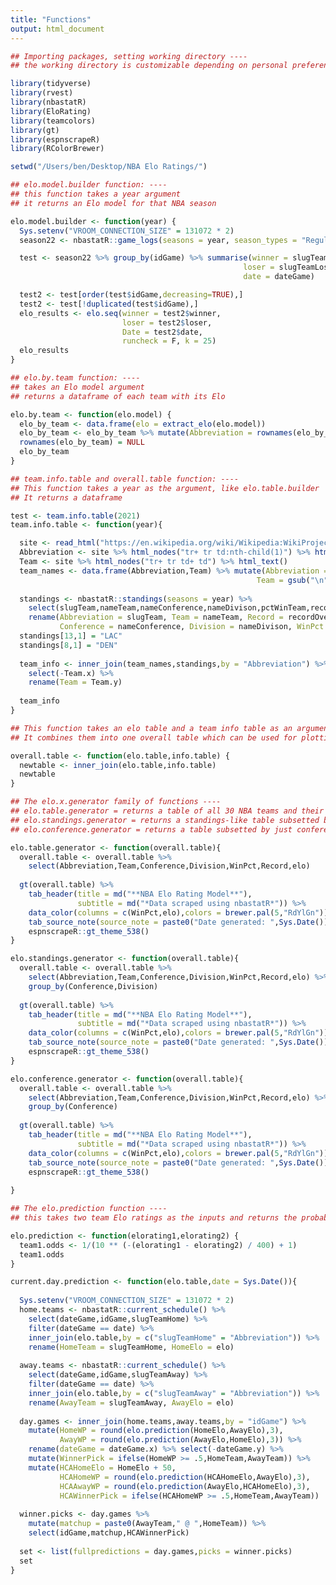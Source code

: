 ```yaml
---
title: "Functions"
output: html_document
---
```


```r
## Importing packages, setting working directory ----
## the working directory is customizable depending on personal preferences

library(tidyverse)
library(rvest)
library(nbastatR)
library(EloRating)
library(teamcolors)
library(gt)
library(espnscrapeR)
library(RColorBrewer)

setwd("/Users/ben/Desktop/NBA Elo Ratings/")

## elo.model.builder function: ----
## this function takes a year argument 
## it returns an Elo model for that NBA season

elo.model.builder <- function(year) {
  Sys.setenv("VROOM_CONNECTION_SIZE" = 131072 * 2)
  season22 <- nbastatR::game_logs(seasons = year, season_types = "Regular Season")

  test <- season22 %>% group_by(idGame) %>% summarise(winner = slugTeamWinner,
                                                    loser = slugTeamLoser,
                                                    date = dateGame)

  test2 <- test[order(test$idGame,decreasing=TRUE),]
  test2 <- test[!duplicated(test$idGame),]
  elo_results <- elo.seq(winner = test2$winner, 
                         loser = test2$loser, 
                         Date = test2$date,
                         runcheck = F, k = 25)
  elo_results
}

## elo.by.team function: ----
## takes an Elo model argument
## returns a dataframe of each team with its Elo

elo.by.team <- function(elo.model) {
  elo_by_team <- data.frame(elo = extract_elo(elo.model))
  elo_by_team <- elo_by_team %>% mutate(Abbreviation = rownames(elo_by_team))
  rownames(elo_by_team) = NULL
  elo_by_team
}

## team.info.table and overall.table function: ----
## This function takes a year as the argument, like elo.table.builder
## It returns a dataframe

test <- team.info.table(2021)
team.info.table <- function(year){

  site <- read_html("https://en.wikipedia.org/wiki/Wikipedia:WikiProject_National_Basketball_Association/National_Basketball_Association_team_abbreviations")
  Abbreviation <- site %>% html_nodes("tr+ tr td:nth-child(1)") %>% html_text()
  Team <- site %>% html_nodes("tr+ tr td+ td") %>% html_text()
  team_names <- data.frame(Abbreviation,Team) %>% mutate(Abbreviation = gsub("\n","",Abbreviation),
                                                       Team = gsub("\n","",Team))
  
  standings <- nbastatR::standings(seasons = year) %>% 
    select(slugTeam,nameTeam,nameConference,nameDivison,pctWinTeam,recordOverall) %>%
    rename(Abbreviation = slugTeam, Team = nameTeam, Record = recordOverall,
           Conference = nameConference, Division = nameDivison, WinPct = pctWinTeam)
  standings[13,1] = "LAC"
  standings[8,1] = "DEN"
  
  team_info <- inner_join(team_names,standings,by = "Abbreviation") %>%
    select(-Team.x) %>%
    rename(Team = Team.y)
  
  team_info
}

## This function takes an elo table and a team info table as an argument
## It combines them into one overall table which can be used for plotting/tables

overall.table <- function(elo.table,info.table) {
  newtable <- inner_join(elo.table,info.table)
  newtable
}

## The elo.x.generator family of functions ----
## elo.table.generator = returns a table of all 30 NBA teams and their Elo
## elo.standings.generator = returns a standings-like table subsetted by division and conference
## elo.conference.generator = returns a table subsetted by just conference

elo.table.generator <- function(overall.table){
  overall.table <- overall.table %>%
    select(Abbreviation,Team,Conference,Division,WinPct,Record,elo)
  
  gt(overall.table) %>% 
    tab_header(title = md("**NBA Elo Rating Model**"),
               subtitle = md("*Data scraped using nbastatR*")) %>%
    data_color(columns = c(WinPct,elo),colors = brewer.pal(5,"RdYlGn")) %>%
    tab_source_note(source_note = paste0("Date generated: ",Sys.Date())) %>%
    espnscrapeR::gt_theme_538()
}

elo.standings.generator <- function(overall.table){
  overall.table <- overall.table %>%
    select(Abbreviation,Team,Conference,Division,WinPct,Record,elo) %>%
    group_by(Conference,Division)
  
  gt(overall.table) %>% 
    tab_header(title = md("**NBA Elo Rating Model**"),
               subtitle = md("*Data scraped using nbastatR*")) %>%
    data_color(columns = c(WinPct,elo),colors = brewer.pal(5,"RdYlGn")) %>%
    tab_source_note(source_note = paste0("Date generated: ",Sys.Date())) %>%
    espnscrapeR::gt_theme_538()
}

elo.conference.generator <- function(overall.table){
  overall.table <- overall.table %>%
    select(Abbreviation,Team,Conference,Division,WinPct,Record,elo) %>%
    group_by(Conference)
  
  gt(overall.table) %>% 
    tab_header(title = md("**NBA Elo Rating Model**"),
               subtitle = md("*Data scraped using nbastatR*")) %>%
    data_color(columns = c(WinPct,elo),colors = brewer.pal(5,"RdYlGn")) %>%
    tab_source_note(source_note = paste0("Date generated: ",Sys.Date())) %>%
    espnscrapeR::gt_theme_538()
  
}

## The elo.prediction function ----
## this takes two team Elo ratings as the inputs and returns the probability of team 1 winning

elo.prediction <- function(elorating1,elorating2) {
  team1.odds <- 1/(10 ** (-(elorating1 - elorating2) / 400) + 1)
  team1.odds
}

current.day.prediction <- function(elo.table,date = Sys.Date()){
  
  Sys.setenv("VROOM_CONNECTION_SIZE" = 131072 * 2)
  home.teams <- nbastatR::current_schedule() %>%
    select(dateGame,idGame,slugTeamHome) %>%
    filter(dateGame == date) %>%
    inner_join(elo.table,by = c("slugTeamHome" = "Abbreviation")) %>%
    rename(HomeTeam = slugTeamHome, HomeElo = elo)
  
  away.teams <- nbastatR::current_schedule() %>%
    select(dateGame,idGame,slugTeamAway) %>%
    filter(dateGame == date) %>%
    inner_join(elo.table,by = c("slugTeamAway" = "Abbreviation")) %>%
    rename(AwayTeam = slugTeamAway, AwayElo = elo)
  
  day.games <- inner_join(home.teams,away.teams,by = "idGame") %>%
    mutate(HomeWP = round(elo.prediction(HomeElo,AwayElo),3),
           AwayWP = round(elo.prediction(AwayElo,HomeElo),3)) %>%
    rename(dateGame = dateGame.x) %>% select(-dateGame.y) %>%
    mutate(WinnerPick = ifelse(HomeWP >= .5,HomeTeam,AwayTeam)) %>%
    mutate(HCAHomeElo = HomeElo + 50,
           HCAHomeWP = round(elo.prediction(HCAHomeElo,AwayElo),3),
           HCAAwayWP = round(elo.prediction(AwayElo,HCAHomeElo),3),
           HCAWinnerPick = ifelse(HCAHomeWP >= .5,HomeTeam,AwayTeam))
           
  winner.picks <- day.games %>% 
    mutate(matchup = paste0(AwayTeam," @ ",HomeTeam)) %>%
    select(idGame,matchup,HCAWinnerPick)
  
  set <- list(fullpredictions = day.games,picks = winner.picks)
  set
}
```

